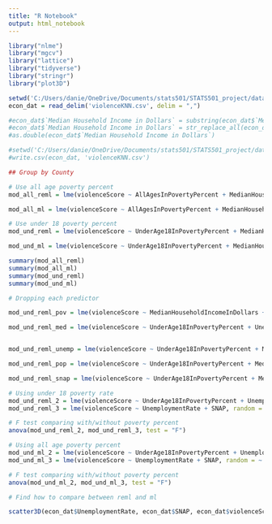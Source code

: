 ```yaml
---
title: "R Notebook"
output: html_notebook
---
```


```r
library("nlme")
library("mgcv")
library("lattice")
library("tidyverse")
library("stringr") 
library("plot3D")
```

```r
setwd('C:/Users/danie/OneDrive/Documents/stats501/STATS501_project/data')
econ_dat = read_delim('violenceKNN.csv', delim = ",")
```
```r
#econ_dat$`Median Household Income in Dollars` = substring(econ_dat$`Median Household Income in Dollars`,2) 
#econ_dat$`Median Household Income in Dollars` = str_replace_all(econ_dat$`Median Household Income in Dollars`, "[,]", "") 
#as.double(econ_dat$`Median Household Income in Dollars`)

#setwd('C:/Users/danie/OneDrive/Documents/stats501/STATS501_project/data')
#write.csv(econ_dat, 'violenceKNN.csv')
```

```r
## Group by County

# Use all age poverty percent
mod_all_reml = lme(violenceScore ~ AllAgesInPovertyPercent + MedianHouseholdIncomeInDollars + UnemploymentRate + Population + SNAP, random = ~ 1 | sitename, data = econ_dat)

mod_all_ml = lme(violenceScore ~ AllAgesInPovertyPercent + MedianHouseholdIncomeInDollars + UnemploymentRate + Population + SNAP, random = ~ 1 | sitename, method = "ML", data = econ_dat)

# Use under 18 poverty percent
mod_und_reml = lme(violenceScore ~ UnderAge18InPovertyPercent + MedianHouseholdIncomeInDollars + UnemploymentRate + Population + SNAP, random = ~ 1 | sitename, data = econ_dat)

mod_und_ml = lme(violenceScore ~ UnderAge18InPovertyPercent + MedianHouseholdIncomeInDollars + UnemploymentRate + Population + SNAP, random = ~ 1 | sitename, method = "ML", data = econ_dat)
```

```r
summary(mod_all_reml)
summary(mod_all_ml)
summary(mod_und_reml)
summary(mod_und_ml)
```

```r
# Dropping each predictor

mod_und_reml_pov = lme(violenceScore ~ MedianHouseholdIncomeInDollars + UnemploymentRate + Population + SNAP, random = ~ 1 | sitename, data = econ_dat)

mod_und_reml_med = lme(violenceScore ~ UnderAge18InPovertyPercent + UnemploymentRate + Population + SNAP, random = ~ 1 | sitename, data = econ_dat)


mod_und_reml_unemp = lme(violenceScore ~ UnderAge18InPovertyPercent + MedianHouseholdIncomeInDollars + Population + SNAP, random = ~ 1 | sitename, data = econ_dat)

mod_und_reml_pop = lme(violenceScore ~ UnderAge18InPovertyPercent + MedianHouseholdIncomeInDollars + UnemploymentRate + SNAP, random = ~ 1 | sitename, data = econ_dat)

mod_und_reml_snap = lme(violenceScore ~ UnderAge18InPovertyPercent + MedianHouseholdIncomeInDollars + UnemploymentRate + Population, random = ~ 1 | sitename, data = econ_dat)
```

```r
# Using under 18 poverty rate
mod_und_reml_2 = lme(violenceScore ~ UnderAge18InPovertyPercent + UnemploymentRate + SNAP, random = ~ 1 | sitename, data = econ_dat)
mod_und_reml_3 = lme(violenceScore ~ UnemploymentRate + SNAP, random = ~ 1 | sitename, data = econ_dat)

# F test comparing with/without poverty percent
anova(mod_und_reml_2, mod_und_reml_3, test = "F")
```

```r
# Using all age poverty percent
mod_und_ml_2 = lme(violenceScore ~ UnderAge18InPovertyPercent + UnemploymentRate + SNAP, random = ~ 1 | sitename, data = econ_dat, method = "ML")
mod_und_ml_3 = lme(violenceScore ~ UnemploymentRate + SNAP, random = ~ 1 | sitename, data = econ_dat, method = "ML")

# F test comparing with/without poverty percent
anova(mod_und_ml_2, mod_und_ml_3, test = "F")
```

```r
# Find how to compare between reml and ml
```



```r
scatter3D(econ_dat$UnemploymentRate, econ_dat$SNAP, econ_dat$violenceScore, col.var = as.integer(econ_dat$sitename), col = c(1:15), phi = 0)
```


